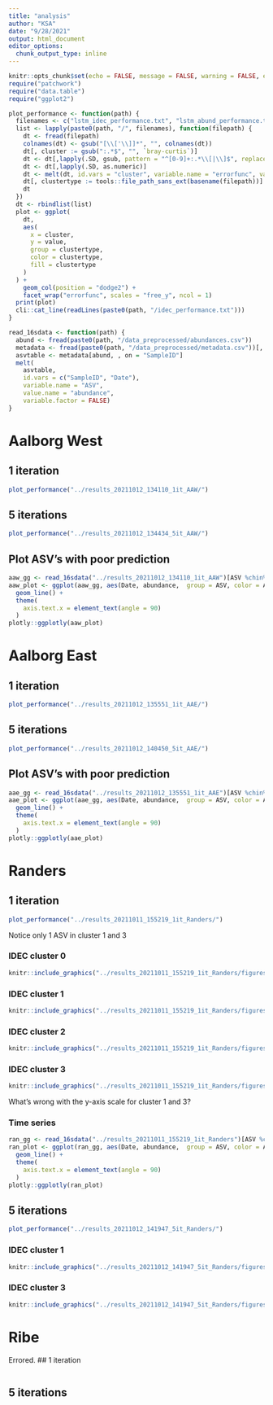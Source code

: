 ```yaml
---
title: "analysis"
author: "KSA"
date: "9/28/2021"
output: html_document
editor_options: 
  chunk_output_type: inline
---
```


```r
knitr::opts_chunk$set(echo = FALSE, message = FALSE, warning = FALSE, error = FALSE)
require("patchwork")
require("data.table")
require("ggplot2")
```

```r
plot_performance <- function(path) {
  filenames <- c("lstm_idec_performance.txt", "lstm_abund_performance.txt", "lstm_func_performance.txt")
  list <- lapply(paste0(path, "/", filenames), function(filepath) {
    dt <- fread(filepath)
    colnames(dt) <- gsub("[\\['\\]]*", "", colnames(dt))
    dt[, cluster := gsub(":.*$", "", `bray-curtis`)]
    dt <- dt[,lapply(.SD, gsub, pattern = "^[0-9]+:.*\\[|\\]$", replacement = "")]
    dt <- dt[,lapply(.SD, as.numeric)]
    dt <- melt(dt, id.vars = "cluster", variable.name = "errorfunc", value.name = "value")
    dt[, clustertype := tools::file_path_sans_ext(basename(filepath))]
    dt
  })
  dt <- rbindlist(list)
  plot <- ggplot(
    dt,
    aes(
      x = cluster,
      y = value, 
      group = clustertype,
      color = clustertype,
      fill = clustertype
    )
  ) +
    geom_col(position = "dodge2") +
    facet_wrap("errorfunc", scales = "free_y", ncol = 1)
  print(plot)
  cli::cat_line(readLines(paste0(path, "/idec_performance.txt")))
}

read_16sdata <- function(path) {
  abund <- fread(paste0(path, "/data_preprocessed/abundances.csv"))
  metadata <- fread(paste0(path, "/data_preprocessed/metadata.csv"))[, -c("Plant")]
  asvtable <- metadata[abund, , on = "SampleID"]
  melt(
    asvtable,
    id.vars = c("SampleID", "Date"),
    variable.name = "ASV",
    value.name = "abundance",
    variable.factor = FALSE)
}
```

# Aalborg West
## 1 iteration
```r
plot_performance("../results_20211012_134110_1it_AAW/")
```

## 5 iterations
```r
plot_performance("../results_20211012_134434_5it_AAW/")
```

## Plot ASV's with poor prediction
```r
aaw_gg <- read_16sdata("../results_20211012_134110_1it_AAW")[ASV %chin% c("ASV1078", "ASV135", "ASV24", "ASV1", "ASV317")]
aaw_plot <- ggplot(aaw_gg, aes(Date, abundance,  group = ASV, color = ASV)) +
  geom_line() +
  theme(
    axis.text.x = element_text(angle = 90)
  )
plotly::ggplotly(aaw_plot)
```

# Aalborg East
## 1 iteration
```r
plot_performance("../results_20211012_135551_1it_AAE/")
```

## 5 iterations
```r
plot_performance("../results_20211012_140450_5it_AAE/")
```
## Plot ASV's with poor prediction
```r
aae_gg <- read_16sdata("../results_20211012_135551_1it_AAE")[ASV %chin% c("ASV1078", "ASV3526", "ASV3188", "ASV131", "ASV280", "ASV251")]
aae_plot <- ggplot(aae_gg, aes(Date, abundance,  group = ASV, color = ASV)) +
  geom_line() +
  theme(
    axis.text.x = element_text(angle = 90)
  )
plotly::ggplotly(aae_plot)
```

# Randers
## 1 iteration
```r
plot_performance("../results_20211011_155219_1it_Randers/")
```

Notice only 1 ASV in cluster 1 and 3

### IDEC cluster 0
```r
knitr::include_graphics("../results_20211011_155219_1it_Randers/figures/lstm_idec_cluster_0.png")
```

### IDEC cluster 1
```r
knitr::include_graphics("../results_20211011_155219_1it_Randers/figures/lstm_idec_cluster_1.png")
```

### IDEC cluster 2
```r
knitr::include_graphics("../results_20211011_155219_1it_Randers/figures/lstm_idec_cluster_2.png")
```

### IDEC cluster 3
```r
knitr::include_graphics("../results_20211011_155219_1it_Randers/figures/lstm_idec_cluster_3.png")
```

What's wrong with the y-axis scale for cluster 1 and 3?

### Time series
```r
ran_gg <- read_16sdata("../results_20211011_155219_1it_Randers")[ASV %chin% c("ASV201", "ASV9672", "ASV75", "ASV23")]
ran_plot <- ggplot(ran_gg, aes(Date, abundance,  group = ASV, color = ASV)) +
  geom_line() +
  theme(
    axis.text.x = element_text(angle = 90)
  )
plotly::ggplotly(ran_plot)
```

## 5 iterations
```r
plot_performance("../results_20211012_141947_5it_Randers/")
```

### IDEC cluster 1
```r
knitr::include_graphics("../results_20211012_141947_5it_Randers/figures/lstm_idec_cluster_1.png")
```

### IDEC cluster 3
```r
knitr::include_graphics("../results_20211012_141947_5it_Randers/figures/lstm_idec_cluster_3.png")
```

# Ribe
Errored.
## 1 iteration
```r

```

## 5 iterations
```r

```

```r

```

